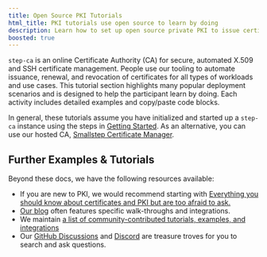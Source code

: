 ```yaml
---
title: Open Source PKI Tutorials
html_title: PKI tutorials use open source to learn by doing
description: Learn how to set up open source private PKI to issue certificates using ACME or cloud APIs. Issue X.509 certificates to humans using your identity provider.
boosted: true
---
```



`step-ca` is an online Certificate Authority (CA) for secure, automated X.509 and SSH certificate management. People use our tooling to automate issuance, renewal, and revocation of certificates for all types of workloads and use cases. This tutorial section highlights many popular deployment scenarios and is designed to help the participant learn by doing. Each activity includes detailed examples and copy/paste code blocks. 

In general, these tutorials assume you have initialized and started up a `step-ca` instance using the steps in [Getting Started](/docs/step-ca/getting-started). As an alternative, you can use our hosted CA, [Smallstep Certificate Manager](/certificate-manager).


<!-- ## Available PKI Tutorials -->

<!-- <Contents product="tutorials" /> -->

## Further Examples & Tutorials

Beyond these docs, we have the following resources available:

- If you are new to PKI, we would recommend starting with [Everything you should know about certificates and PKI but are too afraid to ask.](/blog/everything-pki/)
- [Our blog](/blog) often features specific walk-throughs and integrations.
- We maintain [a list of community-contributed tutorials, examples, and integrations](https://github.com/smallstep/certificates/discussions/765)
- Our [GitHub Discussions](https://github.com/smallstep/certificates/discussions) and [Discord](https://u.step.sm/discord) are treasure troves for you to search and ask questions.

